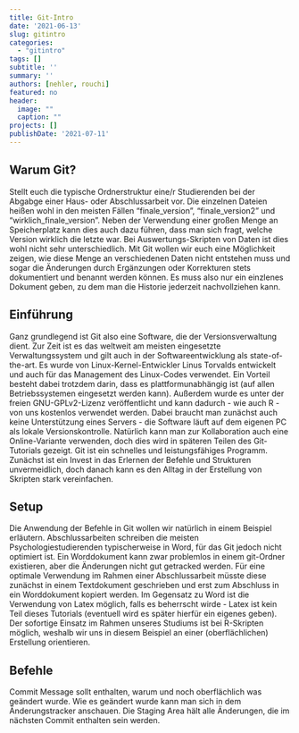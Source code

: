 ```yaml
---
title: Git-Intro
date: '2021-06-13'
slug: gitintro
categories:
  - "gitintro"
tags: []
subtitle: ''
summary: ''
authors: [nehler, rouchi]
featured: no
header:
  image: ""
  caption: ""
projects: []
publishDate: '2021-07-11'
---
```



## Warum Git?

Stellt euch die typische Ordnerstruktur eine/r Studierenden bei der Abgabge einer Haus- oder Abschlussarbeit vor. Die einzelnen Dateien heißen wohl in den meisten Fällen "finale_version", "finale_version2" und "wirklich_finale_version". Neben der Verwendung einer großen Menge an Speicherplatz kann dies auch dazu führen, dass man sich fragt, welche Version wirklich die letzte war.  Bei Auswertungs-Skripten von Daten ist dies wohl nicht sehr unterschiedlich. Mit Git wollen wir euch eine Möglichkeit zeigen, wie diese Menge an verschiedenen Daten nicht entstehen muss und sogar die Änderungen durch Ergänzungen oder Korrekturen stets dokumentiert und benannt werden können. Es muss also nur ein einzlenes Dokument geben, zu dem man die Historie jederzeit nachvollziehen kann.


## Einführung

Ganz grundlegend ist Git also eine Software, die der Versionsverwaltung dient. Zur Zeit ist es das weltweit am meisten eingesetzte Verwaltungssystem und gilt auch in der Softwareentwicklung als state-of-the-art. Es wurde von Linux-Kernel-Entwickler Linus Torvalds entwickelt und auch für das Management des Linux-Codes verwendet. Ein Vorteil besteht dabei trotzdem darin, dass es plattformunabhängig ist (auf allen Betriebssystemen eingesetzt werden kann). Außerdem wurde es unter der freien GNU-GPLv2-Lizenz veröffentlicht und kann dadurch - wie auch R - von uns kostenlos verwendet werden. Dabei braucht man zunächst auch keine Unterstützung eines Servers - die Software läuft auf dem eigenen PC als lokale Versionskontrolle. Natürlich kann man zur Kollaboration auch eine Online-Variante verwenden, doch dies wird in späteren Teilen des Git-Tutorials gezeigt. Git ist ein schnelles und leistungsfähiges Programm. Zunächst ist ein Invest in das Erlernen der Befehle und Strukturen unvermeidlich, doch danach kann es den Alltag in der Erstellung von Skripten stark vereinfachen.

## Setup

Die Anwendung der Befehle in Git wollen wir natürlich in einem Beispiel erläutern. Abschlussarbeiten schreiben die meisten Psychologiestudierenden typischerweise in Word, für das Git jedoch nicht optimiert ist. Ein Worddokument kann zwar problemlos in einem git-Ordner existieren, aber die Änderungen nicht gut getracked werden. Für eine optimale Verwendung im Rahmen einer Abschlussarbeit müsste diese zunächst in einem Textdokument geschrieben und erst zum Abschluss in ein Worddokument kopiert werden. Im Gegensatz zu Word ist die Verwendung von Latex möglich, falls es beherrscht wirde - Latex ist kein Teil dieses Tutorials (eventuell wird es später hierfür ein eigenes geben). Der sofortige Einsatz im Rahmen unseres Studiums ist bei R-Skripten möglich, weshalb wir uns in diesem Beispiel an einer (oberflächlichen) Erstellung orientieren.

## Befehle


Commit Message sollt enthalten, warum und noch oberflächlich was geändert wurde. Wie es geändert wurde kann man sich in dem Änderungstracker anschauen.
Die Staging Area hält alle Änderungen, die im nächsten Commit enthalten sein werden.
